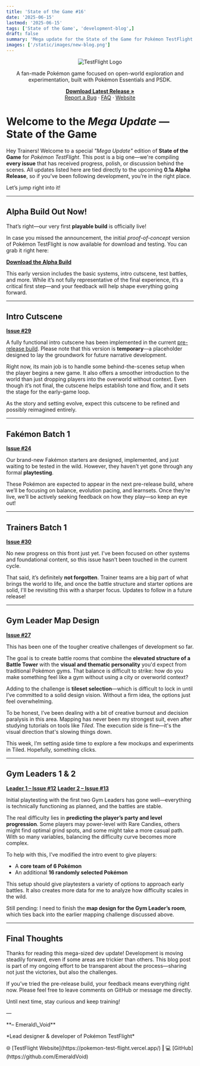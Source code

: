 ```yaml
---
title: 'State of the Game #16'
date: '2025-06-15'
lastmod: '2025-06-15'
tags: ['State of the Game', 'development-blog',]
draft: false
summary: 'Mega update for the State of the Game for Pokémon TestFlight'
images: ['/static/images/new-blog.png']
---
```


<div align="center">
  <img src="https://i.imgur.com/X1N3ADz.png" alt="TestFlight Logo" />
</div>

<div align="center">
  <p>
    A fan-made Pokémon game focused on open-world exploration and experimentation, built with Pokémon Essentials and PSDK.
  </p>
  <p>
    <a href="https://github.com/EmeraldVoid/Pokemon-TestFlight/releases"><strong>Download Latest Release »</strong></a>
    <br />
    <a href="https://github.com/EmeraldVoid/Pokemon-TestFlight/issues">Report a Bug</a>
    ·
    <a href="https://github.com/EmeraldVoid/Pokemon-TestFlight?tab=readme-ov-file#faq">FAQ</a>
    ·
    <a href="">Website</a>
  </p>
</div>

# Welcome to the *Mega Update* — State of the Game

Hey Trainers! Welcome to a special *"Mega Update"* edition of **State of the Game** for *Pokémon TestFlight*. This post is a big one—we're compiling **every issue** that has received progress, polish, or discussion behind the scenes. All updates listed here are tied directly to the upcoming **0.1a Alpha Release**, so if you’ve been following development, you’re in the right place.

Let’s jump right into it!

---

## Alpha Build Out Now!

That’s right—our very first **playable build** is officially live!

In case you missed the announcement, the initial *proof-of-concept* version of Pokémon TestFlight is now available for download and testing. You can grab it right here:

[**Download the Alpha Build**](https://github.com/EmeraldVoid/Pokemon-TestFlight/releases)

This early version includes the basic systems, intro cutscene, test battles, and more. While it’s not fully representative of the final experience, it’s a critical first step—and your feedback will help shape everything going forward.

---

## Intro Cutscene

**[Issue #29](https://github.com/EmeraldVoid/Pokemon-TestFlight/issues/29)**

A fully functional intro cutscene has been implemented in the current [pre-release build](https://github.com/EmeraldVoid/Pokemon-TestFlight/releases/tag/v0.0-alpha.1). Please note that this version is **temporary**—a placeholder designed to lay the groundwork for future narrative development.

Right now, its main job is to handle some behind-the-scenes setup when the player begins a new game. It also offers a smoother introduction to the world than just dropping players into the overworld without context. Even though it’s not final, the cutscene helps establish tone and flow, and it sets the stage for the early-game loop.

As the story and setting evolve, expect this cutscene to be refined and possibly reimagined entirely.

---

## Fakémon Batch 1

**[Issue #24](https://github.com/EmeraldVoid/Pokemon-TestFlight/issues/24)**

Our brand-new Fakémon starters are designed, implemented, and just waiting to be tested in the wild. However, they haven't yet gone through any formal **playtesting**.

These Pokémon are expected to appear in the next pre-release build, where we’ll be focusing on balance, evolution pacing, and learnsets. Once they’re live, we’ll be actively seeking feedback on how they play—so keep an eye out!

---

## Trainers Batch 1

**[Issue #30](https://github.com/EmeraldVoid/Pokemon-TestFlight/issues/30)**

No new progress on this front just yet. I've been focused on other systems and foundational content, so this issue hasn’t been touched in the current cycle.

That said, it’s definitely **not forgotten**. Trainer teams are a big part of what brings the world to life, and once the battle structure and starter options are solid, I'll be revisiting this with a sharper focus. Updates to follow in a future release!

---

## Gym Leader Map Design

**[Issue #27](https://github.com/EmeraldVoid/Pokemon-TestFlight/issues/27)**

This has been one of the tougher creative challenges of development so far.

The goal is to create battle rooms that combine the **elevated structure of a Battle Tower** with the **visual and thematic personality** you'd expect from traditional Pokémon gyms. That balance is difficult to strike: how do you make something feel like a gym without using a city or overworld context?

Adding to the challenge is **tileset selection**—which is difficult to lock in until I’ve committed to a solid design vision. Without a firm idea, the options just feel overwhelming.

To be honest, I’ve been dealing with a bit of creative burnout and decision paralysis in this area. Mapping has never been my strongest suit, even after studying tutorials on tools like *Tiled*. The execution side is fine—it's the visual direction that's slowing things down.

This week, I’m setting aside time to explore a few mockups and experiments in Tiled. Hopefully, something clicks.

---

## Gym Leaders 1 & 2

**[Leader 1 – Issue #12](https://github.com/EmeraldVoid/Pokemon-TestFlight/issues/12)**
**[Leader 2 – Issue #13](https://github.com/EmeraldVoid/Pokemon-TestFlight/issues/13)**

Initial playtesting with the first two Gym Leaders has gone well—everything is technically functioning as planned, and the battles are stable.

The real difficulty lies in **predicting the player’s party and level progression**. Some players may power-level with Rare Candies, others might find optimal grind spots, and some might take a more casual path. With so many variables, balancing the difficulty curve becomes more complex.

To help with this, I’ve modified the intro event to give players:

* A **core team of 6 Pokémon**
* An additional **16 randomly selected Pokémon**

This setup should give playtesters a variety of options to approach early battles. It also creates more data for me to analyze how difficulty scales in the wild.

Still pending: I need to finish the **map design for the Gym Leader’s room**, which ties back into the earlier mapping challenge discussed above.

---

## Final Thoughts

Thanks for reading this mega-sized dev update! Development is moving steadily forward, even if some areas are trickier than others. This blog post is part of my ongoing effort to be transparent about the process—sharing not just the victories, but also the challenges.

If you’ve tried the pre-release build, your feedback means everything right now. Please feel free to leave comments on GitHub or message me directly.

Until next time, stay curious and keep training!

—
<div>
**– Emerald\_Void**
<p>*Lead designer & developer of Pokémon TestFlight*</p>
🌐 [TestFlight Website](https://pokemon-test-flight.vercel.app/) <strong>|</strong> 💻 [GitHub](https://github.com/EmeraldVoid)
</div>
